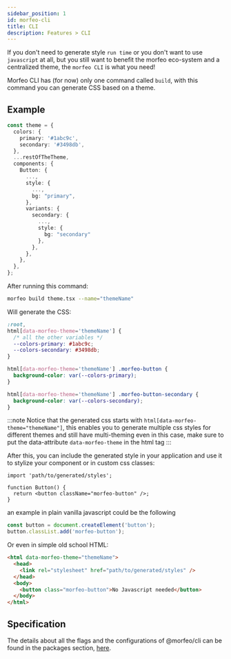 ```yaml
---
sidebar_position: 1
id: morfeo-cli
title: CLI
description: Features > CLI
---
```


If you don't need to generate style `run time` or you don't want to use `javascript` at all, but you still want to benefit the morfeo eco-system and a centralized theme,
the `morfeo CLI` is what you need!

Morfeo CLI has (for now) only one command called `build`, with this command you can generate CSS based on a theme.

## Example

```typescript title="theme.tsx"
const theme = {
  colors: {
    primary: '#1abc9c',
    secondary: '#3498db',
  },
  ...restOfTheTheme,
  components: {
    Button: {
      ...,
      style: {
        ...,
        bg: "primary",
      },
      variants: {
        secondary: {
          ...,
          style: {
            bg: "secondary"
          },
        },
      },
    },
  },
};
```

After running this command:

```bash
morfeo build theme.tsx --name="themeName"
```

Will generate the CSS:

```css
:root,
html[data-morfeo-theme='themeName'] {
  /* all the other variables */
  --colors-primary: #1abc9c;
  --colors-secondary: #3498db;
}

html[data-morfeo-theme='themeName'] .morfeo-button {
  background-color: var(--colors-primary);
}

html[data-morfeo-theme='themeName'] .morfeo-button-secondary {
  background-color: var(--colors-secondary);
}
```

:::note
Notice that the generated css starts with `html[data-morfeo-theme="themeName"]`, this enables you to generate multiple css styles for different themes and still have multi-theming even in this case, make sure to put the data-attribute `data-morfeo-theme` in the html tag
:::

After this, you can include the generated style in your application and use it to stylize your component or in custom css classes:

```tsx
import 'path/to/generated/styles';

function Button() {
  return <button className="morfeo-button" />;
}
```

an example in plain vanilla javascript could be the following

```typescript
const button = document.createElement('button');
button.classList.add('morfeo-button');
```

Or even in simple old school HTML:

```html
<html data-morfeo-theme="themeName">
  <head>
    <link rel="stylesheet" href="path/to/generated/styles" />
  </head>
  <body>
    <button class="morfeo-button">No Javascript needed</button>
  </body>
</html>
```

## Specification

The details about all the flags and the configurations of @morfeo/cli can be found in the packages section, [here](../Packages/cli.mdx).
